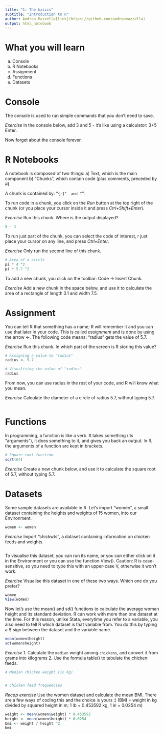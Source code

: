 ```yaml
---
title: "1: The basics"
subtitle: "Introduction to R"
author: Andrea Mazzella[link](https://github.com/andreamazzella)
output: html_notebook
---
```


# What you will learn
a) Console
b) R Notebooks
c) Assignment
d) Functions
e) Datasets

# Console
The console is used to run simple commands that you don't need to save.

*Exercise*
In the console below, add 3 and 5 - it's like using a calculator: 3+5 Enter.

Now forget about the console forever.

# R Notebooks

A notebook is composed of two things:
a) Text, which is the main component
b) "Chunks", which contain code (plus comments, preceded by #)

A chunk is contained by:
"```{r}" 
and
"```".

To run code in a chunk, you click on the *Run* button at the top right of the chunk (or you place your cursor inside it and press *Ctrl+Shift+Enter*).

*Exercise*
Run this chunk. Where is the output displayed?
```r
5 - 1
```

To run just part of the chunk, you can select the code of interest, r just place your cursor on any line, and press *Ctrl+Enter*.

*Exercise*
Only run the second line of this chunk.
```r
# Area of a circle
pi * 4 ^2
pi * 5.7 ^2
```

To add a new chunk, you click on the toolbar: Code -> Insert Chunk.

*Exercise*
Add a new chunk in the space below, and use it to calculate the area of a rectangle of length 3.1 and width 7.5.




# Assignment
You can tell R that something has a name; R will remember it and you can use that later in your code. This is called *assignment* and is done by using the arrow <-.
The following code means: "radius" gets the value of 5.7.

*Exercise*
Run this chunk. In which part of the screen is R storing this value?
```r
# Assigning a value to "radius"
radius <- 5.7

# Visualising the value of "radius"
radius
```

From now, you can use radius in the rest of your code, and R will know what you mean.

*Exercise*
Calculate the diameter of a circle of radius 5.7, without typing 5.7.
```r

```

# Functions
In programming, a function is like a verb. It takes something (its "arguments"), it does something to it, and gives you back an output.
In R, the arguments of a function are kept in brackets.
```r
# Square root function
sqrt(64)
```

*Exercise*
Create a new chunk below, and use it to calculate the square root of 5.7, without typing 5.7.





# Datasets
Some sample datasets are available in R. Let's import "women", a small dataset containing the heights and weights of 15 women, into our Environment.

```r
women <- women
```

*Exercise*
Import "chickwts", a dataset containing information on chicken feeds and weights.
```r

```


To visualise this dataset, you can run its name, or you can either click on it in the Environment or you can use the function View(). Caution: R is case-sensitive, so you need to type this with an upper-case V, otherwise it won't work.

*Exercise*
Visualise this dataset in one of these two ways. Which one do you prefer?
```r
women
View(women)
```

Now let's use the mean() and sd() functions to calculate the average woman height and its standard deviation. R can work with more than one dataset at the time. For this reason, unlike Stata, everytime you refer to a variable, you also need to tell R which dataset is that variable from. You do this by typing a $ sign between the dataset and the variable name.
```r
mean(women$height)
sd(women$height)
```

*Exercise*
1. Calculate the `median` weight among `chickens`, and convert it from grams into kilograms
2. Use the formula table() to tabulate the chicken feeds.
```r
# Median chicken weight (in kg)


# Chicken feed frequencies


```

*Recap exercise*
Use the women dataset and calculate the mean BMI. There are a few ways of coding this and the choice is yours :)
(BMI = weight in kg divided by squared height in m; 1 lb = 0.453592 kg, 1 in = 0.0254 m)
```r
weight <- mean(women$weight) * 0.453592
height <- mean(women$height) * 0.0254
bmi <- weight / height ^2
bmi
```
